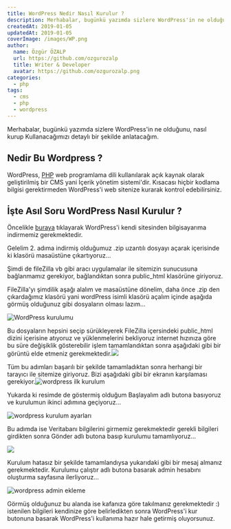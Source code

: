 ```yaml
---
title: WordPress Nedir Nasıl Kurulur ?
description: Merhabalar, bugünkü yazımda sizlere WordPress'in ne olduğunu, nasıl kurup Kullanacağımızı detaylı bir şekilde anlatacağım.
createdAt: 2019-01-05
updatedAt: 2019-01-05
coverImage: /images/WP.png
author:
  name: Özgür ÖZALP
  url: https://github.com/ozgurozalp
  title: Writer & Developer
  avatar: https://github.com/ozgurozalp.png
categories:
  - php
tags:
  - cms
  - php
  - wordpress
---
```


Merhabalar, bugünkü yazımda sizlere WordPress'in ne olduğunu, nasıl kurup Kullanacağımızı detaylı bir şekilde anlatacağım.

## Nedir Bu Wordpress ?

WordPress, [PHP](https://blog.ozgurozalp.com/php-nedir-ne-amacla-kullanilir/) web programlama dili kullanılarak açık kaynak olarak geliştirilmiş bir CMS yani İçerik yönetim sistemi'dir. Kısacası hiçbir kodlama bilgisi gerektirmeden WordPress'i web sitenize kurarak kontrol edebilirsiniz.

## İşte Asıl Soru WordPress Nasıl Kurulur ?

Öncelikle [buraya](https://tr.wordpress.org/download/) tıklayarak WordPress'i kendi sitesinden bilgisayarıma indirmemiz gerekmektedir.

Gelelim 2. adıma indirmiş olduğumuz .zip uzantılı dosyayı açarak içerisinde ki klasörü masaüstüne çıkartıyoruz...

Şimdi de fileZilla vb gibi aracı uygulamalar ile sitemizin sunucusuna bağlanmamız gerekiyor, bağlandıktan sonra public\_html klasörüne giriyoruz.

FileZilla'yı şimdilik aşağı alalım ve masaüstüne dönelim, daha önce .zip den çıkardağımız klasörü yani wordPress isimli klasörü açalım içinde aşağıda görmüş olduğunuz gibi dosyaların olması lazım...

![WordPress kurulumu](/images/wordpressFiles.png)

Bu dosyaların hepsini seçip sürükleyerek FileZilla içersindeki public\_html dizini içerisine atıyoruz ve yüklenmelerini bekliyoruz internet hızınıza göre bu süre değişiklik gösterebilir işlem tamamlandıktan sonra aşağıdaki gibi bir görüntü elde etmeniz gerekmektedir.![](/images/ftp.png)

Tüm bu adımları başarılı bir şekilde tamamladıktan sonra herhangi bir tarayıcı ile sitemize giriyoruz. Bizi aşağıdaki gibi bir ekranın karşılaması gerekiyor.![wordpress ilk kurulum](/images/wp-site.png)

Yukarda ki resimde de göstermiş olduğum Başlayalım adlı butona basıyoruz ve kurulumun ikinci adımına geçiyoruz...

![wordpress kurulum ayarları](/images/wp-site-2.png)

Bu adımda ise Veritabanı bilgilerini girmemiz gerekmektedir gerekli bilgileri girdikten sonra Gönder adlı butona basıp kurulumu tamamlıyoruz...

![](/images/wp-site-complete.png)

Kurulum hatasız bir şekilde tamamlandıysa yukarıdaki gibi bir mesaj almanız gerekmektedir. Kurulumu çalıştır adlı butona basarak admin hesabını oluşturma sayfasına ilerliyoruz...

![wordpress admin ekleme](/images/wp-site-complete-2.png)

Görmüş olduğunuz bu alanda ise kafanıza göre takılmanız gerekmektedir :) istenilen bilgileri kendinize göre belirledikten sonra WordPress'i kur butonuna basarak WordPress'i kullanıma hazır hale getirmiş oluyorsunuz.
